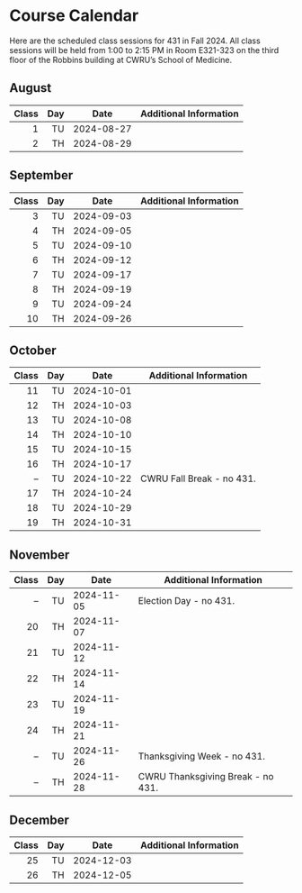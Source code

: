 # Course Calendar

Here are the scheduled class sessions for 431 in Fall 2024. All class sessions will be held from 1:00 to 2:15 PM in Room E321-323 on the third floor of the Robbins building at CWRU's School of Medicine.

## August

Class | Day | Date | Additional Information
-----: | ---: | ---------- | ----------------------------
1 | TU | 2024-08-27 | 
2 | TH | 2024-08-29 | 

## September

Class | Day | Date | Additional Information
-----: | ---: | ---------- | ----------------------------
3 | TU | 2024-09-03 | 
4 | TH | 2024-09-05 | 
5 | TU | 2024-09-10 | 
6 | TH | 2024-09-12 | 
7 | TU | 2024-09-17 | 
8 | TH | 2024-09-19 | 
9 | TU | 2024-09-24 | 
10 | TH | 2024-09-26 | 

## October

Class | Day | Date | Additional Information
-----: | ---: | ---------- | ----------------------------
11 | TU | 2024-10-01 | 
12 | TH | 2024-10-03 | 
13 | TU | 2024-10-08 | 
14 | TH | 2024-10-10 | 
15 | TU | 2024-10-15 | 
16 | TH | 2024-10-17 | 
-- | TU | 2024-10-22 | CWRU Fall Break - no 431.
17 | TH | 2024-10-24 | 
18 | TU | 2024-10-29 | 
19 | TH | 2024-10-31 | 

## November

Class | Day | Date | Additional Information
-----: | ---: | ---------- | ----------------------------
-- | TU | 2024-11-05 | Election Day - no 431.
20 | TH | 2024-11-07 | 
21 | TU | 2024-11-12 | 
22 | TH | 2024-11-14 | 
23 | TU | 2024-11-19 | 
24 | TH | 2024-11-21 | 
-- | TU | 2024-11-26 | Thanksgiving Week - no 431.
-- | TH | 2024-11-28 | CWRU Thanksgiving Break - no 431.

## December

Class | Day | Date | Additional Information
-----: | ---: | ---------- | ----------------------------
25 | TU | 2024-12-03 | 
26 | TH | 2024-12-05 |


